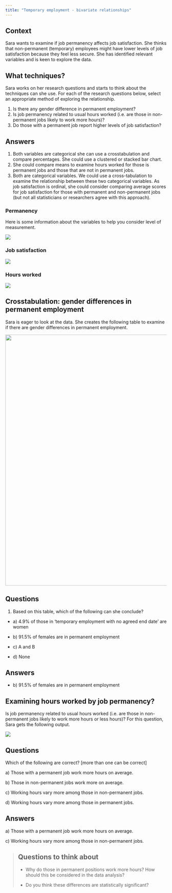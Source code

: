 ```yaml
---
title: "Temporary employment - bivariate relationships"
---
```


## Context

Sara wants to examine if job permanency affects job satisfaction. She thinks that non-permanent (temporary) employees might have lower levels of job satisfaction because they feel less secure. She has identified relevant variables and is keen to explore the data.

## What techniques?

::: panel-tabset
Sara works on her research questions and starts to think about the techniques can she use. For each of the research questions below, select an appropriate method of exploring the relationship.

1.  Is there any gender difference in permanent employment?
2.  Is job permanency related to usual hours worked (i.e. are those in non-permanent jobs likely to work more hours)?
3.  Do those with a permanent job report higher levels of job satisfaction?

## Answers

1.  Both variables are categorical she can use a crosstabulation and compare percentages. She could use a clustered or stacked bar chart.
2.  She could compare means to examine hours worked for those is permanent jobs and those that are not in permanent jobs.
3.  Both are categorical variables. We could use a cross-tabulation to examine the relationship between these two categorical variables. As job satisfaction is ordinal, she could consider comparing average scores for job satisfaction for those with permanent and non-permanent jobs (but not all statisticians or researchers agree with this approach).
:::

### Permanency

Here is some information about the variables to help you consider level of measurement.

![](images/clipboard-1547536417.png)

### Job satisfaction

![](images/clipboard-1187906516.png)

### Hours worked

![](images/clipboard-3868221106.png)

## Crosstabulation: gender differences in permanent employment

Sara is eager to look at the data. She creates the following table to examine if there are gender differences in permanent employment.

![](images/clipboard-3075133801.png){width="782"}

::: panel-tabset
## Questions

1.  Based on this table, which of the following can she conclude?

-   a\) 4.9% of those in 'temporary employment with no agreed end date' are women

-   b\) 91.5% of females are in permanent employment

-   c\) A and B

-   d\) None

## Answers

-   b\) 91.5% of females are in permanent employment
:::

## Examining hours worked by job permanency?

Is job permanency related to usual hours worked (i.e. are those in non-permanent jobs likely to work more hours or less hours)? For this question, Sara gets the following output.

![](images/clipboard-533764000.png)

::: panel-tabset
## Questions

Which of the following are correct? \[more than one can be correct\]

a\) Those with a permanent job work more hours on average.

b\) Those in non-permanent jobs work more on average.

c\) Working hours vary more among those in non-permanent jobs.

d\) Working hours vary more among those in permanent jobs.

## Answers

a\) Those with a permanent job work more hours on average.

c\) Working hours vary more among those in non-permanent jobs.
:::

> ## Questions to think about
>
> -   Why do those in permanent positions work more hours? How should this be considered in the data analysis?
>
> -   Do you think these differences are statistically significant?
